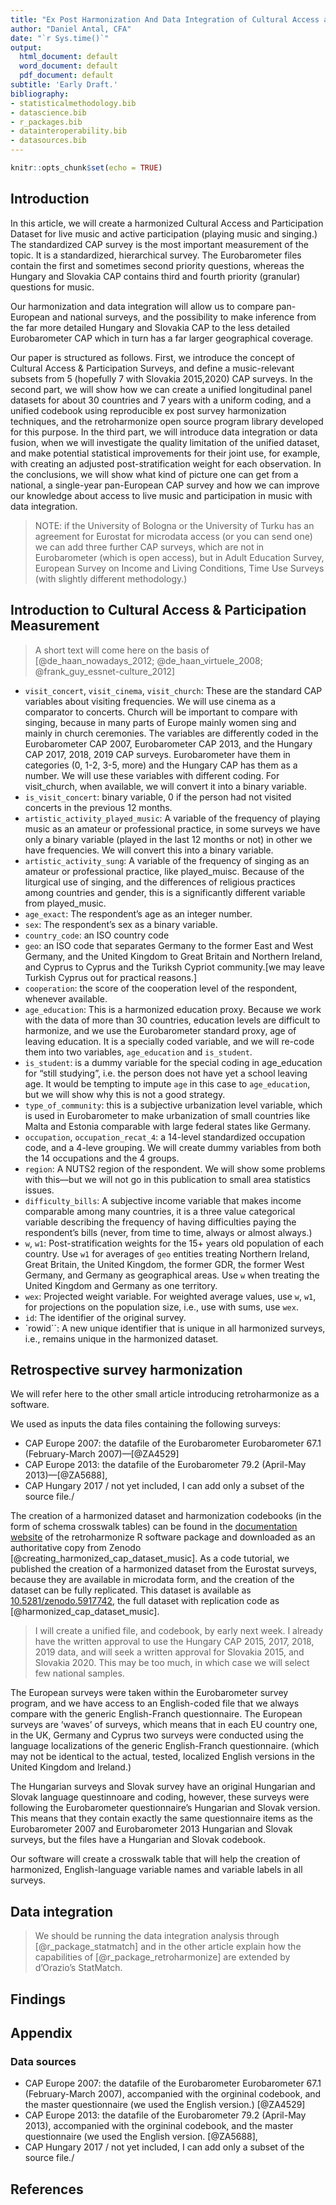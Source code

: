 ```yaml
---
title: "Ex Post Harmonization And Data Integration of Cultural Access and Participation Surveys"
author: "Daniel Antal, CFA"
date: "`r Sys.time()`"
output:
  html_document: default
  word_document: default
  pdf_document: default
subtitle: 'Early Draft.'
bibliography:
- statisticalmethodology.bib
- datascience.bib
- r_packages.bib
- datainteroperability.bib
- datasources.bib
---
```


```r
knitr::opts_chunk$set(echo = TRUE)
```

## Introduction

In this article, we will create a harmonized Cultural Access and Participation Dataset for live music and active participation (playing music and singing.)  The standardized CAP survey is the most important measurement of the topic.  It is a standardized, hierarchical survey. The Eurobarometer files contain the first and sometimes second priority questions, whereas the Hungary and Slovakia CAP contains third and fourth priority (granular) questions for music.

Our harmonization and data integration will allow us to compare pan-European and national surveys, and the possibility to make inference from the far more detailed Hungary and Slovakia CAP to the less detailed Eurobarometer CAP which in turn has a far larger geographical coverage. 

Our paper is structured as follows.  First, we introduce the concept of Cultural Access & Participation Surveys, and define a music-relevant subsets from 5 (hopefully 7 with Slovakia 2015,2020) CAP surveys. In the second part, we will show how we can create a unified longitudinal panel datasets for about 30 countries and 7 years with a uniform coding, and a unified codebook using reproducible ex post survey harmonization techniques, and the retroharmonize open source program library developed for this purpose. In the third part, we will introduce data integration or data fusion, when we will investigate the quality limitation of the unified dataset, and make potential statistical improvements for their joint use, for example, with creating an adjusted post-stratification weight for each observation.
In the conclusions, we will show what kind of picture one can get from a national, a single-year pan-European CAP survey and how we can improve our knowledge about access to live music and participation in music with data integration.

> NOTE: if the University of Bologna or the University of Turku has an agreement for Eurostat for microdata access (or you can send one) we can add three further CAP surveys, which are not in Eurobarometer (which is open access), but in Adult Education Survey, European Survey on Income and Living Conditions, Time Use Surveys (with slightly different methodology.)


## Introduction to Cultural Access & Participation Measurement

> A short text will come here on the basis of [@de_haan_nowadays_2012; @de_haan_virtuele_2008; @frank_guy_essnet-culture_2012]

- `visit_concert`, `visit_cinema`, `visit_church`:  These are the standard CAP variables about visiting frequencies.  We will use cinema as a comparator to concerts. Church will be important to compare with singing, because in many parts of Europe mainly women sing and mainly in church ceremonies. The variables are differently coded in the Eurobarometer CAP 2007, Eurobarometer CAP 2013, and the Hungary CAP 2017, 2018, 2019 CAP surveys. Eurobarometer have them in categories (0, 1-2, 3-5, more) and the Hungary CAP has them as a number.  We will use these variables with different coding.  For visit_church, when available, we will convert it into a binary variable.
- `is_visit_concert`: binary variable, 0 if the person had not visited concerts in the previous 12 months.
- `artistic_activity_played_music`:  A variable of the frequency of playing music as an amateur or professional practice, in some surveys we have only a binary variable (played in the last 12 months or not) in other we have frequencies. We will convert this into a binary variable. 
- `artistic_activity_sung`: A variable of the frequency of singing as an amateur or professional practice, like played_muisc. Because of the liturgical use of singing, and the differences of religious practices among countries and gender, this is a significantly different variable from played_music.
- `age_exact`: The respondent’s age as an integer number. 
- `sex`: The respondent’s sex as a binary variable. 
- `country_code`:  an ISO country code
- `geo`: an ISO code that separates Germany to the former East and West Germany, and the United Kingdom to Great Britain and Northern Ireland, and Cyprus to Cyprus and the Turiksh Cypriot community.[we may leave Turkish Cyprus out for practical reasons.]
- `cooperation`: the score of the cooperation level of the respondent, whenever available. 
- `age_education`: This is a harmonized education proxy. Because we work with the data of more than 30 countries, education levels are difficult to harmonize, and we use the Eurobarometer standard proxy, age of leaving education.   It is a specially coded variable, and we will re-code them into two variables, `age_education` and `is_student`. 
- `is_student`: is a dummy variable for the special coding in age_education for “still studying”,  i.e. the person does not have yet a school leaving age. It would be tempting to impute `age` in this case to `age_education`, but we will show why this is not a good strategy.
- `type_of_community`: this is a subjective urbanization level variable, which is used in Eurobarometer to make urbanization of small countries like Malta and Estonia comparable with large federal states like Germany. 
- `occupation`, `occupation_recat_4`: a 14-level standardized occupation code, and a 4-leve grouping.  We will create dummy variables from both the 14 occupations and the 4 groups.
- `region`:  A NUTS2 region of the respondent.  We will show some problems with this---but we will not go in this publication to small area statistics issues. 
- `difficulty_bills`:  A subjective income variable that makes income comparable among many countries, it is a three value categorical variable describing the frequency of having difficulties paying the respondent’s bills (never, from time to time, always or almost always.)
- `w`, `w1`: Post-stratification weights for the 15+ years old population of each country. Use `w1` for averages of `geo` entities treating Northern Ireland, Great Britain, the United Kingdom, the former GDR, the former West Germany, and Germany as geographical areas. Use `w` when treating the United Kingdom and Germany as one territory.
- `wex`:  Projected weight variable. For weighted average values, use `w`, `w1`, for projections on the population size, i.e., use with sums, use `wex`.
- `id`: The identifier of the original survey.
- `rowid``: A new unique identifier that is unique in all harmonized surveys, i.e., remains unique in the harmonized dataset.

## Retrospective survey harmonization

We will refer here to the other small article introducing retroharmonize as a software.

We used as inputs the data files containing the following surveys:

<!--- the survey files are references in datasources.bib -->

- CAP Europe 2007: the datafile of the Eurobarometer Eurobarometer 67.1 (February-March 2007)---[@ZA4529]
- CAP Europe 2013: the datafile of the Eurobarometer 79.2 (April-May 2013)---[@ZA5688], 
- CAP Hungary 2017 / not yet included, I can add only a subset of the source file./

The creation of a harmonized dataset and harmonization codebooks (in the form of schema crosswalk tables) can be found in the [documentation website](https://retroharmonize.dataobservatory.eu/articles/index.html) of the retroharmonize R software package and downloaded as an authoritative copy from Zenodo  [@creating_harmonized_cap_dataset_music].  As a code tutorial, we published the creation of a harmonized dataset from the Eurostat surveys, because they are available in microdata form, and the creation of the dataset can be fully replicated. This dataset is available as [10.5281/zenodo.5917742](https://doi.org/10.5281/zenodo.5917742), the full dataset with replication code as <not yet created> [@harmonized_cap_dataset_music].

> I will create a unified file, and codebook, by early next week.  I already have the written approval to use the Hungary CAP 2015, 2017, 2018, 2019 data, and will seek a written approval for Slovakia 2015, and Slovakia 2020.  This may be too much, in which case we will select few national samples. 

The European surveys were taken within the Eurobarometer survey program, and we have access to an English-coded file that we always compare with the generic English-Franch questionnaire. The European surveys are 'waves' of surveys, which means that in each EU country one, in the UK, Germany and Cyprus two surveys were conducted using the language localizations of the generic English-Franch questionnaire.  (which may not be identical to the actual, tested, localized English versions in the United Kingdom and Ireland.)

The Hungarian surveys and Slovak survey have an original Hungarian and Slovak language questinnoare and coding, however, these surveys were following the Eurobarometer questionnaire's Hungarian and Slovak version. This means that they contain exactly the same questionnaire items as the Eurobarometer 2007 and Eurobarometer 2013 Hungarian and Slovak surveys, but the files have a Hungarian and Slovak codebook.

Our software will create a crosswalk table that will help the creation of harmonized, English-language variable names and variable labels in all surveys. 

## Data integration

> We should be running the data integration analysis through [@r_package_statmatch]  and in the other article explain how the capabilities of [@r_package_retroharmonize] are extended by d'Orazio's StatMatch.  

## Findings


## Appendix {-}

### Data sources {-}

- CAP Europe 2007: the datafile of the Eurobarometer Eurobarometer 67.1 (February-March 2007), accompanied with the orgininal codebook, and the master questionnaire (we used the English version.) [@ZA4529]
- CAP Europe 2013: the datafile of the Eurobarometer 79.2 (April-May 2013), accompanied with the orgininal codebook, and the master questionnaire (we used the English version. [@ZA5688], 
- CAP Hungary 2017 / not yet included, I can add only a subset of the source file./

## References

